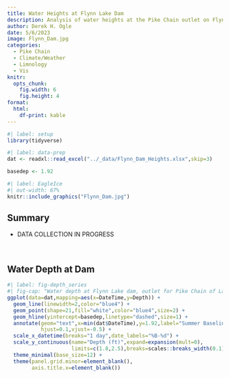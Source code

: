 ```yaml
---
title: Water Heights at Flynn Lake Dam
description: Analysis of water heights at the Pike Chain outlet on Flynn Lake.
author: Derek H. Ogle
date: 5/6/2023
image: Flynn_Dam.jpg
categories:
  - Pike Chain
  - Climate/Weather
  - Limnology
  - Vis
knitr:
  opts_chunk:
    fig.width: 6
    fig.height: 4
format: 
  html:
    df-print: kable
---
```


```r
#| label: setup
library(tidyverse)
```

```r
#| label: data-prep
dat <- readxl::read_excel("../_data/Flynn_Dam_Heights.xlsx",skip=3)

basedep <- 1.92
```

```r
#| label: EagleIce
#| out-width: 67%
knitr::include_graphics("Flynn_Dam.jpg")
```

:::{.callout-warning icon=false}
# Summary

- DATA COLLECTION IN PROGRESS
:::

&nbsp;

## Water Depth at Dam

```r
#| label: fig-depth_series
#| fig-cap: "Water depth at Flynn Lake dam, outlet for Pike Chain of Lakes, by date. Date ticks are shown at midnight."
ggplot(data=dat,mapping=aes(x=DateTime,y=Depth)) +
  geom_line(linewidth=2,color="blue4") +
  geom_point(shape=21,fill="white",color="blue4",size=2) +
  geom_hline(yintercept=basedep,linetype="dashed",size=1) +
  annotate(geom="text",x=min(dat$DateTime),y=1.92,label="Summer Baseline",
           hjust=0.1,vjust=-0.5) +
  scale_x_datetime(breaks="1 day",date_labels="%B-%d") +
  scale_y_continuous(name="Depth (ft)",expand=expansion(mult=0),
                     limits=c(1.8,2.5),breaks=scales::breaks_width(0.1)) +
  theme_minimal(base_size=12) +
  theme(panel.grid.minor=element_blank(),
        axis.title.x=element_blank())
```

